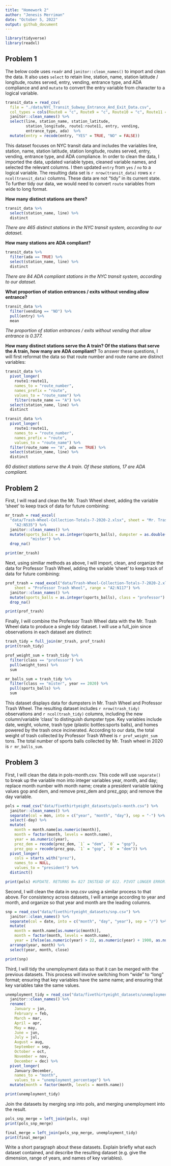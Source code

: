 ```yaml
---
title: "Homework 2"
author: "Jenesis Merriman"
date: "October 5, 2022"
output: github_document
---
```


```r
library(tidyverse)
library(readxl)
```

## Problem 1

The below code uses `readr` and `janitor::clean_names()` to import and clean the data. It also uses `select` to retain line, station, name, station latitude / longitude, routes served, entry, vending, entrance type, and ADA compliance and and `mutate` to convert the entry variable from character to a logical variable.

```r
transit_data = read_csv(
  file = "./data/NYC_Transit_Subway_Entrance_And_Exit_Data.csv",
  col_types = cols(Route8 = "c", Route9 = "c", Route10 = "c", Route11 = "c")) %>%
  janitor::clean_names() %>%
  select(line, station_name, station_latitude,
         station_longitude, route1:route11, entry, vending,
         entrance_type, ada)  %>%
  mutate(entry = recode(entry, "YES" = TRUE, "NO" = FALSE))
```

This dataset focuses on NYC transit data and includes the variables line, station, name, station latitude, station longitude, routes served, entry, vending, entrance type, and ADA compliance. In order to clean the data, I imported the data, updated variable types, cleaned variable names, and selected the relevant columns. I then updated `entry` from `yes` / `no` to a logical variable. The resulting data set is `r nrow(transit_data)` rows x `r ncol(transit_data)` columns. These data are not "tidy" in its current state. To further tidy our data, we would need to convert `route` variables from wide to long format.

**How many distinct stations are there?**

```r
transit_data %>% 
  select(station_name, line) %>% 
  distinct
```
*There are 465 distinct stations in the NYC transit system, according to our dataset.*

**How many stations are ADA compliant?**

```r
transit_data %>% 
  filter(ada == TRUE) %>% 
  select(station_name, line) %>% 
  distinct
```
*There are 84 ADA compliant stations in the NYC transit system, according to our dataset.*

**What proportion of station entrances / exits without vending allow entrance?**

```r
transit_data %>% 
  filter(vending == "NO") %>% 
  pull(entry) %>% 
  mean
```
*The proportion of station entrances / exits without vending that allow entrance is 0.377.*

**How many distinct stations serve the A train? Of the stations that serve the A train, how many are ADA compliant?** To answer these questions, I will first reformat the data so that route number and route name are distinct variables:

```r
transit_data %>%
  pivot_longer(
    route1:route11,
    names_to = "route_number", 
    names_prefix = "route",
    values_to = "route_name") %>%
    filter(route_name == "A") %>%
  select(station_name, line) %>% 
  distinct

transit_data %>%
  pivot_longer(
    route1:route11,
    names_to = "route_number", 
    names_prefix = "route",
    values_to = "route_name") %>%
  filter(route_name == "A", ada == TRUE) %>% 
  select(station_name, line) %>% 
  distinct
```
*60 distinct stations serve the A train. Of these stations, 17 are ADA compliant.*

## Problem 2

First, I will read and clean the Mr. Trash Wheel sheet, adding the variable 'sheet' to keep track of data for future combining:
```r
mr_trash = read_excel(
  "data/Trash-Wheel-Collection-Totals-7-2020-2.xlsx", sheet = "Mr. Trash Wheel", range = 
    "A2:N535") %>% 
  janitor::clean_names() %>%
  mutate(sports_balls = as.integer(sports_balls), dumpster = as.double(dumpster), class =
           "mister") %>%
  drop_na()

print(mr_trash)
```

Next, using similiar methods as above, I will import, clean, and organize the data for Professor Trash Wheel, adding the variable 'sheet' to keep track of data for future combining:
```r
prof_trash = read_excel("data/Trash-Wheel-Collection-Totals-7-2020-2.xlsx", 
    sheet = "Professor Trash Wheel", range = "A2:N117") %>% 
  janitor::clean_names() %>%
  mutate(sports_balls = as.integer(sports_balls), class = "professor") %>%
  drop_na()

print(prof_trash)
```

Finally, I will combine the Professor Trash Wheel data with the Mr. Trash Wheel data to produce a single tidy dataset. I will use a full_join since observations in each dataset are distinct:

```r
trash_tidy = full_join(mr_trash, prof_trash)
print(trash_tidy)
```

```r
prof_weight_sum = trash_tidy %>% 
  filter(class == "professor") %>% 
  pull(weight_tons) %>% 
  sum

mr_balls_sum = trash_tidy %>% 
  filter(class == "mister", year == 2020) %>% 
  pull(sports_balls) %>% 
  sum
```

This dataset displays data for dumpsters in Mr. Trash Wheel and Professor Trash Wheel. The resulting dataset includes `r nrow(trash_tidy)` observations and `r ncol(trash_tidy)` columns, including the new column/variable 'class' to distinguish dumpster type. Key variables include date, weight, volume, trash type (plastic bottles:sports balls), and homes powered by the trash once incinerated. According to our data, the total weight of trash collected by Professor Trash Wheel is `r prof_weight_sum` tons. The total number of sports balls collected by Mr. Trash wheel in 2020 is `r mr_balls_sum`.

## Problem 3

First, I will clean the data in pols-month.csv. This code will use `separate()` to break up the variable mon into integer variables year, month, and day; replace month number with month name; create a president variable taking values gop and dem, and remove prez_dem and prez_gop; and remove the day variable.

```r
pols = read_csv("data/fivethirtyeight_datasets/pols-month.csv") %>%
  janitor::clean_names() %>%
  separate(col = mon, into = c("year", "month", "day"), sep = "-") %>%
  select(-day) %>%
  mutate(
    month = month.name[as.numeric(month)], 
    month = factor(month, levels = month.name),
    year = as.numeric(year),
    prez_dem = recode(prez_dem, `1` = "dem", `0` = "gop"), 
    prez_gop = recode(prez_gop, `1` = "gop", `0` = "dem")) %>%
  pivot_longer(
    cols = starts_with("prez"),
    names_to = NULL,
    values_to = "president") %>%
  distinct()

print(pols) #UPDATE. RETURNS N= 827 INSTEAD OF 822. PIVOT LONGER ERROR.
```

Second, I will clean the data in snp.csv using a similar process to that above. For consistency across datasets, I will arrange according to year and month, and organize so that year and month are the leading columns.

```r
snp = read_csv("data/fivethirtyeight_datasets/snp.csv") %>%
  janitor::clean_names() %>%
  separate(col = date, into = c("month", "day", "year"), sep = "/") %>%
  mutate(
    month = month.name[as.numeric(month)],
    month = factor(month, levels = month.name), 
    year = ifelse(as.numeric(year) > 22, as.numeric(year) + 1900, as.numeric(year) + 2000)) %>%
  arrange(year, month) %>%
  select(year, month, close)

print(snp)
```

Third, I will tidy the unemployment data so that it can be merged with the previous datasets. This process will involve switching from “wide” to “long” format; ensuring that key variables have the same name; and ensuring that key variables take the same values.

```r
unemployment_tidy = read_csv("data/fivethirtyeight_datasets/unemployment.csv") %>%
  janitor::clean_names() %>%
  rename(
    January = jan,
    February = feb,
    March = mar,
    April = apr,
    May = may,
    June = jun,
    July = jul,
    August = aug,
    September = sep,
    October = oct,
    November = nov,
    December = dec) %>%
  pivot_longer(
    January:December,
    names_to = "month", 
    values_to = "unemployment_percentage") %>%
  mutate(month = factor(month, levels = month.name))

print(unemployment_tidy)
```

Join the datasets by merging snp into pols, and merging unemployment into the result.

```r
pols_snp_merge = left_join(pols, snp)
print(pols_snp_merge)
```

```r
final_merge = left_join(pols_snp_merge, unemployment_tidy)
print(final_merge)
```

Write a short paragraph about these datasets. Explain briefly what each dataset contained, and describe the resulting dataset (e.g. give the dimension, range of years, and names of key variables).

